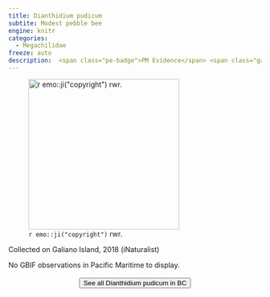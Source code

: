 ```yaml
---
title: Dianthidium pudicum
subtite: Modest pebble bee
engine: knitr
categories:
  - Megachilidae
freeze: auto
description:  <span class="pe-badge">PM Evidence</span> <span class="gali-badge">Galiano</span>
---
```

![`r emo::ji("copyright")` rwr.](https://inaturalist-open-data.s3.amazonaws.com/photos/226547162/large.jpeg){height=300}

Collected on Galiano Island, 2018 (iNaturalist)

No GBIF observations in Pacific Maritime to display.
<br><br>
<center>


<a href="https://inaturalist.ca/observations?place_id=7085&subview=map&taxon_id=218318"><button type="button" class="btn btn-secondary">See all Dianthidium pudicum in BC <i class="fa-solid fa-arrow-up-right-from-square"></i> </button></a>
</center>
